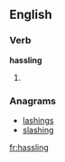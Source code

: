 
==English==

===Verb===
'''hassling'''

# {{present participle of|hassle}}

===Anagrams===
* [[lashings#English|lashings]]
* [[slashing#English|slashing]]

[[fr:hassling]]